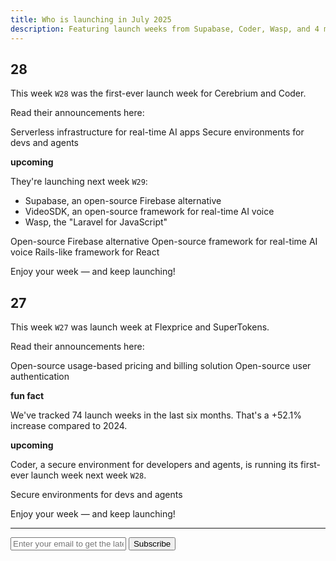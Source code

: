 ```yaml
---
title: Who is launching in July 2025
description: Featuring launch weeks from Supabase, Coder, Wasp, and 4 more developer tools.
---
```


## 28 

This week `W28` was the first-ever launch week for Cerebrium and Coder.

Read their announcements here:

<Card title="Cerebrium Launch Week" href="https://x.com/search?q=from%3A%40cerebriumai%20until%3A2025-07-12%20since%3A2025-07-08%20-filter%3Areplies&f=live&src=typed_query">
  Serverless infrastructure for real-time AI apps
</Card>
<Card title="Coder Launch Week" href="https://launch.coder.com/">
  Secure environments for devs and agents
</Card>

**upcoming**

They're launching next week `W29`:

- Supabase, an open-source Firebase alternative
- VideoSDK, an open-source framework for real-time AI voice
- Wasp, the "Laravel for JavaScript"

<Card title="Supabase Launch Week 15" href="https://supabase.com/launch-week">
  Open-source Firebase alternative
</Card>
<Card title="VideoSDK Launch Week" href="https://www.videosdk.live/launch-week">
  Open-source framework for real-time AI voice
</Card>
<Card title="Wasp Launch Week 10" href="https://wasp-lw-tickets-client.fly.dev/">
  Rails-like framework for React
</Card>

Enjoy your week — and keep launching!

## 27

This week `W27` was launch week at Flexprice and SuperTokens.

Read their announcements here:

<Card title="Flexprice Launch Week" href="https://flexprice.io/commit">
  Open-source usage-based pricing and billing solution
</Card>
<Card title="SuperTokens Launch Week" href="https://supertokens.com/blog/launch-week-1">
  Open-source user authentication
</Card>

**fun fact**

We've tracked 74 launch weeks in the last six months. That's a +52.1% increase compared to 2024.

**upcoming**

Coder, a secure environment for developers and agents, is running its first-ever launch week next week `W28`.

<Card title="Coder Launch Week" href="https://launch.coder.com/">
  Secure environments for devs and agents
</Card>

Enjoy your week — and keep launching!

---

<form
  action="https://buttondown.com/api/emails/embed-subscribe/launchweek.dev"
  method="post"
  target="popupwindow"
  onsubmit="window.open('https://buttondown.com/launchweek.dev', 'popupwindow')"
  class="embeddable-buttondown-form"
>
  <input
    type="email"
    name="email"
    placeholder="Enter your email to get the latest updates"
    id="bd-email"
  />
  <input type="submit" value="Subscribe" />
</form>
